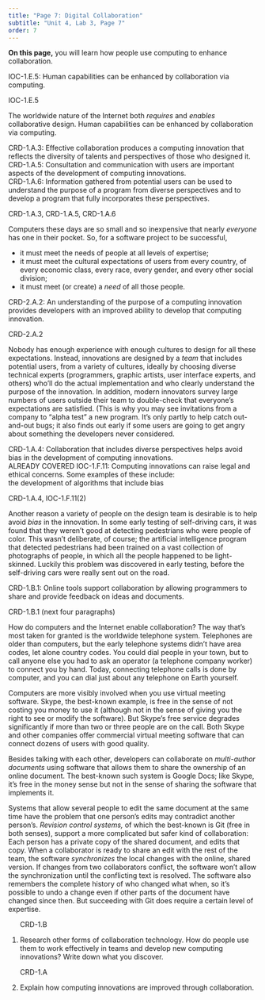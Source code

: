 ```yaml
---
title: "Page 7: Digital Collaboration"
subtitle: "Unit 4, Lab 3, Page 7"
order: 7
---
```


::: learn
<p><strong>On this page,</strong> you will learn how people use
computing to enhance collaboration.</p>
:::

::: ap-standard
IOC-1.E.5: Human capabilities can be enhanced by collaboration via
computing.<br />
:::

::: ap-standard
IOC-1.E.5
:::

<p>The worldwide nature of the Internet both <em>requires</em> and
<em>enables</em> collaborative design. Human capabilities can be
enhanced by collaboration via computing.</p>

::: todo
CRD-1.A.3: Effective collaboration produces a computing innovation that
reflects the diversity of talents and perspectives of those who designed
it.<br /> CRD-1.A.5: Consultation and communication with users are
important aspects of the development of computing innovations.<br />
CRD-1.A.6: Information gathered from potential users can be used to
understand the purpose of a program from diverse perspectives and to
develop a program that fully incorporates these perspectives.
:::

::: ap-standard
CRD-1.A.3, CRD-1.A.5, CRD-1.A.6
:::

<p>

<!--No part of that picture holds true today.-->

Computers these days are so small and so inexpensive that nearly
<em>everyone</em> has one in their pocket.
<!--It's also their camera and their telephone. --> So, for a software
project to be successful,

<ul>

<li>it must meet the needs of people at all levels of expertise;</li>

<li>it must meet the cultural expectations of users from every country,
of every economic class, every race, every gender, and every other
social division;</li>

<li>it must meet (or create) a <em>need</em> of all those people.</li>

</ul>

::: ap-standard
CRD-2.A.2: An understanding of the purpose of a computing innovation
provides developers with an improved ability to develop that computing
innovation.
:::

::: ap-standard
CRD-2.A.2
:::

Nobody has enough experience with enough cultures to design for all
these expectations. Instead, innovations are designed by a <em>team</em>
that includes potential users, from a variety of cultures, ideally by
choosing diverse technical experts (programmers, graphic artists, user
interface experts, and others) who'll do the actual implementation and
who clearly understand the purpose of the innovation. In addition,
modern innovators survey large numbers of users outside their team to
double-check that everyone's expectations are satisfied. (This is why
you may see invitations from a company to "alpha test" a new program.
It's only partly to help catch out-and-out bugs; it also finds out early
if some users are going to get angry about something the developers
never considered.

</p>

::: ap-standard
CRD-1.A.4: Collaboration that includes diverse perspectives helps avoid
bias in the development of computing innovations.<br /> ALREADY COVERED
IOC-1.F.11: Computing innovations can raise legal and ethical concerns.
Some examples of these include:<br /> the development of algorithms that
include bias<br />
:::

::: ap-standard
CRD-1.A.4, IOC-1.F.11(2)
:::

<p>Another reason a variety of people on the design team is desirable is
to help avoid <em>bias</em> in the innovation. In some early testing of
self-driving cars, it was found that they weren't good at detecting
pedestrians who were people of color. This wasn't deliberate, of course;
the artificial intelligence program that detected pedestrians had been
trained on a vast collection of photographs of people, in which all the
people happened to be light-skinned. Luckily this problem was discovered
in early testing, before the self-driving cars were really sent out on
the road.</p>

::: ap-standard
CRD-1.B.1: Online tools support collaboration by allowing programmers to
share and provide feedback on ideas and documents.
:::

::: ap-standard
CRD-1.B.1 (next four paragraphs)
:::

<p>How do computers and the Internet enable collaboration? The way
that's most taken for granted is the worldwide telephone system.
Telephones are older than computers, but the early telephone systems
didn't have area codes, let alone country codes. You could dial people
in your town, but to call anyone else you had to ask an operator (a
telephone company worker) to connect you by hand. Today, connecting
telephone calls is done by computer, and you can dial just about any
telephone on Earth yourself.</p>

<p>Computers are more visibly involved when you use virtual meeting
software. Skype, the best-known example, is free in the sense of not
costing you money to use it (although not in the sense of giving you the
right to see or modify the software). But Skype's free service degrades
significantly if more than two or three people are on the call. Both
Skype and other companies offer commercial virtual meeting software that
can connect dozens of users with good quality.</p>

<p>Besides talking with each other, developers can collaborate on
<em>multi-author documents</em> using software that allows them to share
the ownership of an online document. The best-known such system is
Google Docs; like Skype, it's free in the money sense but not in the
sense of sharing the software that implements it.</p>

<p>Systems that allow several people to edit the same document at the
same time have the problem that one person's edits may contradict
another person's. <em>Revision control systems,</em> of which the
best-known is Git (free in both senses), support a more complicated but
safer kind of collaboration: Each person has a private copy of the
shared document, and edits that copy. When a collaborator is ready to
share an edit with the rest of the team, the software
<em>synchronizes</em> the local changes with the online, shared version.
If changes from two collaborators conflict, the software won't allow the
synchronization until the conflicting text is resolved. The software
also remembers the complete history of who changed what when, so it's
possible to undo a change even if other parts of the document have
changed since then. But succeeding with Git does require a certain level
of expertise.</p>

::: forYouToDo
<ol>

::: ap-standard
CRD-1.B
:::

<li>Research other forms of collaboration technology. How do people use
them to work effectively in teams and develop new computing innovations?
Write down what you discover.</li>

::: ap-standard
CRD-1.A
:::

<li>Explain how computing innovations are improved through
collaboration.</li>

</ol>
:::

